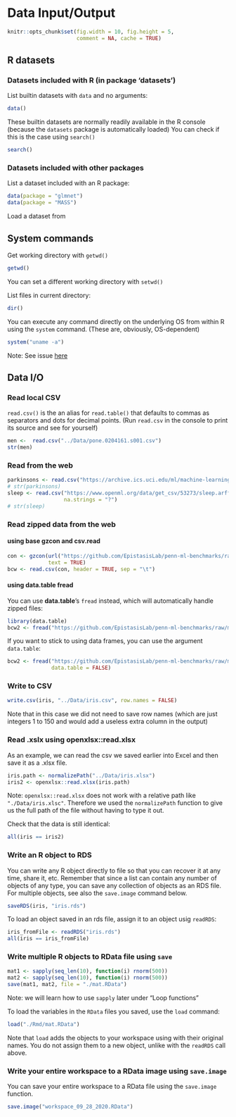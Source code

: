 # Data Input/Output {#dataio}

```r
knitr::opts_chunk$set(fig.width = 10, fig.height = 5,
                      comment = NA, cache = TRUE) 
```

## R datasets

### Datasets included with R (in package 'datasets')

List builtin datasets with `data` and no arguments:

```r
data()
```

These builtin datasets are normally readily available in the R console (because the `datasets` package is automatically loaded)
You can check if this is the case using `search()`
```r
search()
```


### Datasets included with other packages

List a dataset included with an R package:

```r
data(package = "glmnet")
data(package = "MASS")
```

Load a dataset from

## System commands

Get working directory with `getwd()`
```r
getwd()
```

You can set a different working directory with `setwd()`  

List files in current directory:
```r
dir()
```

You can execute any command directly on the underlying OS from within R using the `system` command. (These are, obviously, OS-dependent)
```r
system("uname -a")
```

Note: See issue [here](https://stackoverflow.com/questions/27388964/rmarkdown-not-outputting-results-of-system-command-to-html-file)

## Data I/O

### Read local CSV

`read.csv()` is the an alias for `read.table()` that defaults to commas as separators and dots for decimal points. (Run `read.csv` in the console to print its source and see for yourself)

```r
men <-  read.csv("../Data/pone.0204161.s001.csv")
str(men)
```

### Read from the web

```r
parkinsons <- read.csv("https://archive.ics.uci.edu/ml/machine-learning-databases/parkinsons/parkinsons.data")
# str(parkinsons)
sleep <- read.csv("https://www.openml.org/data/get_csv/53273/sleep.arff",
                  na.strings = "?")
# str(sleep)
```


### Read zipped data from the web 

#### using base gzcon and csv.read

```r
con <- gzcon(url("https://github.com/EpistasisLab/penn-ml-benchmarks/raw/master/datasets/classification/breast-cancer-wisconsin/breast-cancer-wisconsin.tsv.gz"),
             text = TRUE)
bcw <- read.csv(con, header = TRUE, sep = "\t")
```

#### using data.table fread

You can use __data.table__'s `fread` instead, which will automatically handle zipped files:

```r
library(data.table)
bcw2 <- fread("https://github.com/EpistasisLab/penn-ml-benchmarks/raw/master/datasets/classification/breast-cancer-wisconsin/breast-cancer-wisconsin.tsv.gz")
```

If you want to stick to using data frames, you can use the argument `data.table`:

```r
bcw2 <- fread("https://github.com/EpistasisLab/penn-ml-benchmarks/raw/master/datasets/classification/breast-cancer-wisconsin/breast-cancer-wisconsin.tsv.gz",
              data.table = FALSE)
```

### Write to CSV

```r
write.csv(iris, "../Data/iris.csv", row.names = FALSE)
```

Note that in this case we did not need to save row names (which are just integers 1 to  150 and would add a useless extra column in the output)

### Read .xslx using openxlsx::read.xlsx

As an example, we can read the csv we saved earlier into Excel and then save it as a .xlsx file.  

```r
iris.path <- normalizePath("../Data/iris.xlsx")
iris2 <- openxlsx::read.xlsx(iris.path)
```

Note: `openxlsx::read.xlsx` does not work with a relative path like `"./Data/iris.xlsc"`. Therefore we used the `normalizePath` function to give us the full path of the file without having to type it out.

Check that the data is still identical:

```r
all(iris == iris2)
```

### Write an R object to RDS

You can write any R object directly to file so that you can recover it at any time, share it, etc. Remember that since a list can contain any number of objects of any type, you can save any collection of objects as an RDS file. For multiple objects, see also the `save.image` command below.

```r
saveRDS(iris, "iris.rds")
```

To load an object saved in an rds file, assign it to an object  usig `readRDS`:

```r
iris_fromFile <- readRDS("iris.rds")
all(iris == iris_fromFile)
```

### Write multiple R objects to RData file using `save`

```r
mat1 <- sapply(seq_len(10), function(i) rnorm(500))
mat2 <- sapply(seq_len(10), function(i) rnorm(500))
save(mat1, mat2, file = "./mat.RData")
```

Note: we will learn how to use `sapply` later under "Loop functions"

To load the variables in the `RData` files you saved, use the `load` command:

```r
load("./Rmd/mat.RData")
```

Note that `load` adds the objects to your workspace using with their original names. You do not assign them to a new object, unlike with the `readRDS` call above.

### Write your entire workspace to a RData image using `save.image`

You can save your entire workspace to a RData file using the `save.image` function.  

```r
save.image("workspace_09_28_2020.RData")
```
